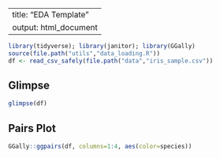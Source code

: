
---
title: "EDA Template"
output: html_document
---
```r
library(tidyverse); library(janitor); library(GGally)
source(file.path("utils","data_loading.R"))
df <- read_csv_safely(file.path("data","iris_sample.csv"))
```
## Glimpse
```r
glimpse(df)
```
## Pairs Plot
```r
GGally::ggpairs(df, columns=1:4, aes(color=species))
```
